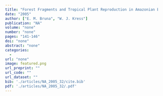 ```yaml
---
title: "Forest Fragments and Tropical Plant Reproduction in Amazonian Brazil."
date: "2005"
author: ["E. M. Bruna", "W. J. Kress"]
publication: "NA"
volume: "none"
number: "none"
pages: "141-146"
doi: "none"
abstract: "none"
categories: 
  - 
url: "none"
image: featured.png
url_preprint: ""
url_code: ""
url_dataset: ""
bib: './articles/NA_2005_32/cite.bib'
pdf: './articles/NA_2005_32/.pdf'
---
```

